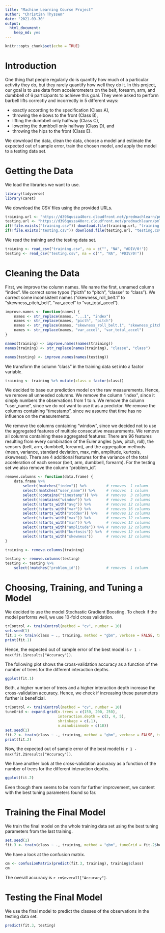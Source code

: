 ```yaml
---
title: "Machine Learning Course Project"
author: "Christian Thyssen"
date: "2021-09-30"
output: 
  html_document: 
    keep_md: yes
---
```


```r
knitr::opts_chunk$set(echo = TRUE)
```

# Introduction

One thing that people regularly do is quantify how much of a particular activity they do, but they rarely quantify how well they do it.
In this project, our goal is to use data from accelerometers on the belt, forearm, arm, and dumbbell of 6 participants to achieve this goal.
They were asked to perform barbell lifts correctly and incorrectly in 5 different ways:

* exactly according to the specification (Class A),
* throwing the elbows to the front (Class B),
* lifting the dumbbell only halfway (Class C),
* lowering the dumbbell only halfway (Class D), and
* throwing the hips to the front (Class E).

We download the data, clean the data, choose a model and estimate the expected out of sample error, train the chosen model, and apply the model to a testing data set.

# Getting the Data

We load the libraries we want to use.

```r
library(tidyverse)
library(caret)
```

We download the CSV files using the provided URLs.

```r
training.url <- "https://d396qusza40orc.cloudfront.net/predmachlearn/pml-training.csv"
testing.url <- "https://d396qusza40orc.cloudfront.net/predmachlearn/pml-testing.csv"
if(!file.exists("training.csv")) download.file(training.url, "training.csv")
if(!file.exists("testing.csv")) download.file(testing.url, "testing.csv")
```

We read the training and the testing data set.

```r
training <- read_csv("training.csv", na = c("", "NA", "#DIV/0!"))
testing <- read_csv("testing.csv", na = c("", "NA", "#DIV/0!"))
```

# Cleaning the Data

First, we improve the column names.
We name the first, unnamed column "index".
We correct some typos ("picth" to "pitch", "classe" to "class").
We correct some inconsistent names ("skewness_roll_belt.1" to "skewness_pitch_belt", "var_accel" to "var_total_accel").

```r
improve.names <- function(names) {
    names <- str_replace(names, "...1", "index")
    names <- str_replace(names, "picth", "pitch")
    names <- str_replace(names, "skewness_roll_belt.1", "skewness_pitch_belt")
    names <- str_replace(names, "var_accel", "var_total_accel")
}

names(training) <- improve.names(names(training))
names(training) <- str_replace(names(training), "classe", "class")

names(testing) <- improve.names(names(testing))
```

We transform the column "class" in the training data set into a factor variable.

```r
training <- training %>% mutate(class = factor(class))
```

We decided to base our prediction model on the raw measurements.
Hence, we remove all unneeded columns.
We remove the column "index", since it simply numbers the observations from 1 to n.
We remove the column "user_name", since we do not want to use it as a predictor.
We remove the columns containing "timestamp", since we assume that time has no influence on the measurements.

We remove the columns containing "window", since we decided not to use the aggregated features of multiple consecutive measurements.
We remove all columns containing these aggregated features:
There are 96 features resulting from every combination of the Euler angles (yaw, pitch, roll), the sensors (belt, arm, dumbbell, forearm), and the aggregation methods (mean, variance, standard deviation, max, min, amplitude, kurtosis, skewness).
There are 4 additional features for the variance of the total acceleration of each sensor (belt, arm, dumbbell, forearm).
For the testing set we also remove the column "problem_id".

```r
remove.columns <- function(data.frame) {
    data.frame %>%
        select(!matches("index")) %>%         # removes  1 column
        select(!matches("user_name")) %>%     # removes  1 column
        select(!contains("timestamp")) %>%    # removes  3 columns
        select(!contains("window")) %>%       # removes  2 columns
        select(!starts_with("avg")) %>%       # removes 12 columns
        select(!starts_with("var")) %>%       # removes 16 columns
        select(!starts_with("stddev")) %>%    # removes 12 columns
        select(!starts_with("max")) %>%       # removes 12 columns
        select(!starts_with("min")) %>%       # removes 12 columns
        select(!starts_with("amplitude")) %>% # removes 12 columns
        select(!starts_with("kurtosis")) %>%  # removes 12 columns
        select(!starts_with("skewness"))      # removes 12 columns
}

training <- remove.columns(training)

testing <- remove.columns(testing)
testing <- testing %>%
    select(!matches("problem_id"))            # removes  1 column
```

# Choosing, Training, and Tuning a Model

We decided to use the model Stochastic Gradient Boosting.
To check if the model performs well, we use 10-fold cross validation.

```r
trControl <- trainControl(method = "cv", number = 10)
set.seed(1)
fit.1 <- train(class ~ ., training, method = "gbm", verbose = FALSE, trControl = trControl)
print(fit.1)
```

Hence, the expected out of sample error of the best model is `r 1 - max(fit.1$results["Accuracy"])`.

The following plot shows the cross-validation accuracy as a function of the number of trees for the different interaction depths.

```r
ggplot(fit.1)
```

Both, a higher number of trees and a higher interaction depth increase the cross-validation accuracy.
Hence, we check if increasing these parameters further is beneficial.

```r
trControl <- trainControl(method = "cv", number = 10)
tuneGrid <- expand.grid(n.trees = c(150, 200, 250),
                        interaction.depth = c(3, 4, 5),
                        shrinkage = c(.1),
                        n.minobsinnode = c(10))
set.seed(1)
fit.2 <- train(class ~ ., training, method = "gbm", verbose = FALSE, trControl = trControl, tuneGrid = tuneGrid)
print(fit.2)
```

Now, the expected out of sample error of the best model is `r 1 - max(fit.2$results["Accuracy"])`.

We have another look at the cross-validation accuracy as a function of the number of trees for the different interaction depths.

```r
ggplot(fit.2)
```

Even though there seems to be room for further improvement, we content with the best tuning parameters found so far.

# Training the Final Model

We train the final model on the whole training data set using the best tuning parameters from the last training.

```r
set.seed(1)
fit.3 <- train(class ~ ., training, method = "gbm", tuneGrid = fit.2$bestTune, verbose = FALSE)
```

We have a look at the confusion matrix.

```r
cm <- confusionMatrix(predict(fit.3, training), training$class)
cm
```

The overall accuracy is `r cm$overall["Accuracy"]`.

# Testing the Final Model

We use the final model to predict the classes of the observations in the testing data set.

```r
predict(fit.3, testing)
```
